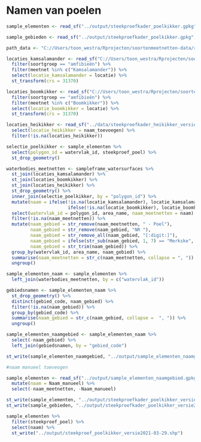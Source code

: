 
# Namen van poelen

```r
sample_elementen <- read_sf("../output/steekproefkader_poelkikker.gpkg", "meetpunten")

sample_gebieden <- read_sf("../output/steekproefkader_poelkikker.gpkg", "gebieden")
```


```r

path_data <- "C://Users/toon_westra/Rprojecten/soortenmeetnetten-data/raw"

locaties_kamsalamander <- read_sf("C://Users/toon_westra/Rprojecten/soortenmeetnetten-data/raw/meetnetten_locaties.gpkg", "locaties") %>%
  filter(soortgroep == "amfibieën") %>%
  filter(meetnet %in% c("Kamsalamander")) %>%
  select(locatie_kamsalamander = locatie) %>%
  st_transform(crs = 31370)

locaties_boomkikker <- read_sf("C://Users/toon_westra/Rprojecten/soortenmeetnetten-data/raw/meetnetten_locaties.gpkg", "locaties") %>%
  filter(soortgroep == "amfibieën") %>%
  filter(meetnet %in% c("Boomkikker")) %>%
  select(locatie_boomkikker = locatie) %>%
  st_transform(crs = 31370)

locaties_heikikker <- read_sf("../data/steekproefkader_heikikker_versie2021-01-20.gpkg", "steekproefkader_heikikker_meetpunten") %>%
  select(locatie_heikikker = naam_toevoegen) %>%
  filter(!is.na(locaties_heikikker))

selectie_poelkikker <- sample_elementen %>%
  select(polygon_id = watervlak_id, steekproef_poel) %>%
  st_drop_geometry()

waterbodies_meetnetten <- sampleframe_watersurfaces %>%
  st_join(locaties_kamsalamander) %>%
  st_join(locaties_boomkikker) %>%
  st_join(locaties_heikikker) %>%
  st_drop_geometry() %>%
  inner_join(selectie_poelkikker, by = "polygon_id") %>%
  mutate(naam = ifelse(!is.na(locatie_kamsalamander), locatie_kamsalamander,
                       ifelse(!is.na(locatie_boomkikker), locatie_boomkikker, locatie_heikikker))) %>%
  select(watervlak_id = polygon_id, area_name, naam_meetnetten = naam) %>%
  filter(!is.na(naam_meetnetten)) %>%
  mutate(naam_gebied = str_remove(naam_meetnetten, " - Poel"),
         naam_gebied = str_remove(naam_gebied, "NR "),
         naam_gebied = str_remove_all(naam_gebied, "[:digit:]"),
         naam_gebied = ifelse(str_sub(naam_gebied, 1, 7) == "Merkske", "Merkske", naam_gebied),
         naam_gebied = str_trim(naam_gebied)) %>%
  group_by(watervlak_id, area_name, naam_gebied) %>%
  summarise(naam_meetnetten = str_c(naam_meetnetten, collapse = ", ")) %>%
  ungroup()

```


```r
sample_elementen_naam <- sample_elementen %>%
  left_join(waterbodies_meetnetten, by = c("watervlak_id"))

gebiedsnamen <- sample_elementen_naam %>%
  st_drop_geometry() %>%
  distinct(gebied_code, naam_gebied) %>%
  filter(!is.na(naam_gebied)) %>%
  group_by(gebied_code) %>%
  summarise(naam_gebied = str_c(naam_gebied, collapse =  ", ")) %>%
  ungroup()

sample_elementen_naamgebied <- sample_elementen_naam %>%
  select(-naam_gebied) %>%
  left_join(gebiedsnamen, by = "gebied_code")

st_write(sample_elementen_naamgebied, "../output/sample_elementen_naamgebied.gpkg", "sample_elementen_naamgebied")
``` 

```r
#naam manueel toeveogen

sample_elementen <- read_sf("../output/sample_elementen_naamgebied.gpkg", "sample_elementen_naamgebied") %>%
  mutate(naam = Naam_manueel) %>%
  select(-naam_meetnetten, -Naam_manueel)

```

```r
st_write(sample_elementen, "../output/steekproefkader_poelkikker_versie2021-03-29.gpkg", "meetpunten", delete_layer = TRUE)
st_write(sample_gebieden, "../output/steekproefkader_poelkikker_versie2021-03-29.gpkg", "gebieden", delete_layer = TRUE)

sample_elementen %>%
  filter(steekproef_poel) %>%
  select(naam) %>%
  st_write("../output/steekproef_poelkikker_versie2021-03-29.shp")

```
